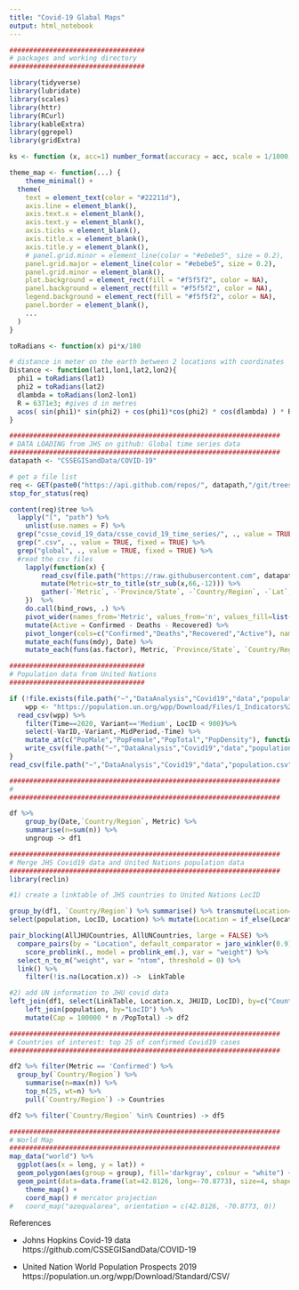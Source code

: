 ```yaml
---
title: "Covid-19 Glabal Maps"
output: html_notebook
---
```



```r
##################################
# packages and working directory
##################################

library(tidyverse)
library(lubridate)
library(scales)
library(httr)
library(RCurl)
library(kableExtra)
library(ggrepel)
library(gridExtra)

ks <- function (x, acc=1) number_format(accuracy = acc, scale = 1/1000, suffix = "k", big.mark = ",")(x)

theme_map <- function(...) {
	theme_minimal() +
  theme(
    text = element_text(color = "#22211d"),
    axis.line = element_blank(),
    axis.text.x = element_blank(),
    axis.text.y = element_blank(),
    axis.ticks = element_blank(),
    axis.title.x = element_blank(),
    axis.title.y = element_blank(),
    # panel.grid.minor = element_line(color = "#ebebe5", size = 0.2),
    panel.grid.major = element_line(color = "#ebebe5", size = 0.2),
    panel.grid.minor = element_blank(),
    plot.background = element_rect(fill = "#f5f5f2", color = NA), 
    panel.background = element_rect(fill = "#f5f5f2", color = NA), 
    legend.background = element_rect(fill = "#f5f5f2", color = NA),
    panel.border = element_blank(),
    ...
  )
}

toRadians <- function(x) pi*x/180

# distance in meter on the earth between 2 locations with coordinates  (lat1,lon1) and (lat2,lon2)
Distance <- function(lat1,lon1,lat2,lon2){
  phi1 = toRadians(lat1) 
  phi2 = toRadians(lat2)
  dlambda = toRadians(lon2-lon1) 
  R = 6371e3; #gives d in metres
  acos( sin(phi1)* sin(phi2) + cos(phi1)*cos(phi2) * cos(dlambda) ) * R;
}
```


```r
####################################################################
# DATA LOADING from JHS on github: Global time series data
####################################################################
datapath <- "CSSEGISandData/COVID-19"

# get a file list
req <- GET(paste0("https://api.github.com/repos/", datapath,"/git/trees/master?recursive=1"))
stop_for_status(req)

content(req)$tree %>%
  lapply("[", "path") %>%
	unlist(use.names = F) %>%
  grep("csse_covid_19_data/csse_covid_19_time_series/", ., value = TRUE, fixed = TRUE) %>%
  grep(".csv", ., value = TRUE, fixed = TRUE) %>%
  grep("global", ., value = TRUE, fixed = TRUE) %>%
  #read the csv files
	lapply(function(x) { 
		read_csv(file.path("https://raw.githubusercontent.com", datapath, 'master', x)) %>%
		mutate(Metric=str_to_title(str_sub(x,66,-12))) %>%
		gather(-`Metric`, -`Province/State`, -`Country/Region`, -`Lat`, -`Long`, key='Date', value='n')
	})	%>%
	do.call(bind_rows, .) %>%
	pivot_wider(names_from='Metric', values_from='n', values_fill=list(n = 0)) %>%
	mutate(Active = Confirmed - Deaths - Recovered) %>%
	pivot_longer(cols=c("Confirmed","Deaths","Recovered","Active"), names_to='Metric', values_to='n') %>%
	mutate_each(funs(mdy), Date) %>% 
	mutate_each(funs(as.factor), Metric, `Province/State`, `Country/Region`) -> df
```


```r
##################################
# Population data from United Nations
##################################

if (!file.exists(file.path("~","DataAnalysis","Covid19","data","population.csv"))) {
	wpp <- "https://population.un.org/wpp/Download/Files/1_Indicators%20(Standard)/CSV_FILES/WPP2019_TotalPopulationBySex.csv"
  read_csv(wpp) %>% 
	filter(Time==2020, Variant=='Medium', LocID < 900)%>% 
	select(-VarID,-Variant,-MidPeriod,-Time) %>% 
	mutate_at(c("PopMale","PopFemale","PopTotal","PopDensity"), function(x) as.integer(x*1000)) %>%
	write_csv(file.path("~","DataAnalysis","Covid19","data","population.csv"))
} 
read_csv(file.path("~","DataAnalysis","Covid19","data","population.csv")) -> population
```




```r
####################################################################
# 
####################################################################

df %>% 
	group_by(Date,`Country/Region`, Metric) %>% 
	summarise(n=sum(n)) %>% 
	ungroup -> df1

####################################################################
# Merge JHS Covid19 data and United Nations population data
####################################################################
library(reclin)

#1) create a linktable of JHS countries to United Nations LocID

group_by(df1, `Country/Region`) %>% summarise() %>% transmute(Location=as.character(`Country/Region`)) %>% arrange(Location) %>% mutate(JHUID=row_number()) -> AllJHUCountries 
select(population, LocID, Location) %>% mutate(Location = if_else(Location == 'Republic of Korea',"Korea, South", Location)) -> AllUNCountries 

pair_blocking(AllJHUCountries, AllUNCountries, large = FALSE) %>%
  compare_pairs(by = "Location", default_comparator = jaro_winkler(0.9), overwrite = TRUE) %>%
	score_problink(., model = problink_em(.), var = "weight") %>%
  select_n_to_m("weight", var = "ntom", threshold = 0) %>% 
  link() %>%
	filter(!is.na(Location.x)) ->  LinkTable 

#2) add UN information to JHU covid data 
left_join(df1, select(LinkTable, Location.x, JHUID, LocID), by=c("Country/Region"="Location.x")) %>%
	left_join(population, by="LocID") %>%
	mutate(Cap = 100000 * n /PopTotal) -> df2

```



```r
####################################################################
# Countries of interest: top 25 of confirmed Covid19 cases
####################################################################

df2 %>% filter(Metric == 'Confirmed') %>%
  group_by(`Country/Region`) %>% 
	summarise(n=max(n)) %>%
	top_n(25, wt=n) %>%
	pull(`Country/Region`) -> Countries 

df2 %>% filter(`Country/Region` %in% Countries) -> df5
```



```r
####################################################################
# World Map
####################################################################
map_data("world") %>% 
  ggplot(aes(x = long, y = lat)) +
  geom_polygon(aes(group = group), fill='darkgray', colour = "white") +
  geom_point(data=data.frame(lat=42.8126, long=-70.8773), size=4, shape=1, color='red') +
	theme_map() +
	coord_map() # mercator projection
#	coord_map("azequalarea", orientation = c(42.8126, -70.8773, 0))
```


References

* Johns Hopkins Covid-19 data https://github.com/CSSEGISandData/COVID-19

* United Nation World Population Prospects 2019 https://population.un.org/wpp/Download/Standard/CSV/


